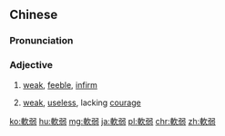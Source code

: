 {{also|软弱}}
==Chinese==
{{zh-forms|s=软弱|alt=輭弱}}

===Pronunciation===
{{zh-pron
|m=ruǎnruò
|c=jyun5 joek6
|h=pfs=ngiôn-ngio̍k
|mn=qz,tp,xm:loán-lio̍k/kh,zz:loán-jio̍k/zz:loán-jia̍k/tw,xm:nńg-lio̍h
|cat=a
}}

===Adjective===
{{zh-adj}}
# [[weak]], [[feeble]], [[infirm]]
# {{lb|zh|figurative}} [[weak]], [[useless]], lacking [[courage]]

[[ko:軟弱]]
[[hu:軟弱]]
[[mg:軟弱]]
[[ja:軟弱]]
[[pl:軟弱]]
[[chr:軟弱]]
[[zh:軟弱]]